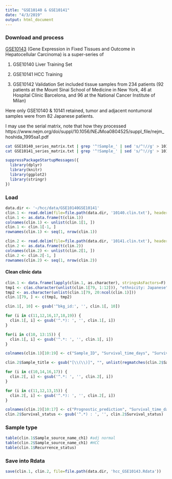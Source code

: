 ```yaml
---
title: "GSE10140 & GSE10141"
date: "4/3/2019"
output: html_document
---
```


### Download and process

[GSE10143](https://www.ncbi.nlm.nih.gov/geo/query/acc.cgi?acc=GSE10143) (Gene Expression in Fixed Tissues and Outcome in Hepatocellular Carcinoma) is a super-series of

1. GSE10140 Liver Training Set 

2. GSE10141 HCC Training 

3. GSE10142 Validation Set included tissue samples from 234 patients (92 patients at the Mount Sinai School of Medicine in New York, 46 at Hospital Clínic Barcelona, and 96 at the National Cancer Institute of Milan)

Here only GSE10140 & 10141 retained, tumor and adjacent nontumoral samples were from 82 Japanese patients.

I may use the serial matrix, note that how they processed https://www.nejm.org/doi/suppl/10.1056/NEJMoa0804525/suppl_file/nejm_hoshida_1995sa1.pdf


```bash
cat GSE10140_series_matrix.txt | grep '^!Sample_' | sed 's/^!//g' > 10140.clin.txt
cat GSE10141_series_matrix.txt | grep '^!Sample_' | sed 's/^!//g' > 10141.clin.txt
```

```R
suppressPackageStartupMessages({
  library(dplyr)
  library(knitr)
  library(ggplot2)
  library(stringr)
})

```


### Load
```R
data.dir <- '~/hcc/data/GSE10140GSE10141'
clin.1 <- read.delim(file=file.path(data.dir, '10140.clin.txt'), header=F, stringsAsFactors=F)
clin.1 <- as.data.frame(t(clin.1))
colnames(clin.1) <- unlist(clin.1[1, ])
clin.1 <- clin.1[-1, ]
rownames(clin.1) <- seq(1, nrow(clin.1))

clin.2 <- read.delim(file=file.path(data.dir, '10141.clin.txt'), header=F, stringsAsFactors=F)
clin.2 <- as.data.frame(t(clin.2))
colnames(clin.2) <- unlist(clin.2[1, ])
clin.2 <- clin.2[-1, ]
rownames(clin.2) <- seq(1, nrow(clin.2))
```


#### Clean clinic data
```R
clin.1 <- data.frame(lapply(clin.1, as.character), stringsAsFactors=F)
tmp1 <- c(as.character(unlist(clin.1[79, 1:12])), "ethnicity: Japanese", "NA", as.character(unlist(clin.1[79, 13:17])))
tmp2 <- as.character(unlist(clin.1[79, 20:ncol(clin.1)]))
clin.1[79, ] <- c(tmp1, tmp2)

clin.1[, 10] <- gsub('^bkg_id:', '', clin.1[, 10])

for (i in c(11,12,16,17,18,19)) {
  clin.1[, i] <- gsub('^.*): ', '', clin.1[, i])
}

for(i in c(10, 13:15)) {
  clin.1[, i] <- gsub('^.*: ', '', clin.1[, i])
}

colnames(clin.1)[10:19] <- c("Sample_ID", "Survival_time_days", "Survival_status", "Ethnicity", "EGF_level", "Prognostic_prediction",  "Recurrence_status", "Time_to_recurrence_days", "Early_recurrence_status", "Late_recurrence_status")
```


```R
clin.2$Sample_title <- gsub("[\\(\\)]", "", unlist(regmatches(clin.2$Sample_title , gregexpr("\\(.*?\\)", clin.2$Sample_title ))))

for (i in c(10,14,16,17)) {
  clin.2[, i] <- gsub('^.*: ', '', clin.2[, i])
}

for (i in c(11,12,13,15)) {
  clin.2[, i] <- gsub('^.*): ', '', clin.2[, i])
}

colnames(clin.2)[10:17] <- c("Prognostic_prediction", "Survival_time_days", "Survival_status", "HBV(hbs antigen)", "HCV", "Alcohol(cumulative intake)", "Microvascular_invasion", "Satellite_lesions")
clin.2$Survival_status <- gsub('^.*) : ', '', clin.2$Survival_status)
```


### Sample type
```R
table(clin.1$Sample_source_name_ch1) #adj normal
table(clin.2$Sample_source_name_ch1) #HCC
table(clin.1$Recurrence_status)
```


### Save into Rdata
```R
save(clin.1, clin.2, file=file.path(data.dir, 'hcc_GSE10143.Rdata'))
```

